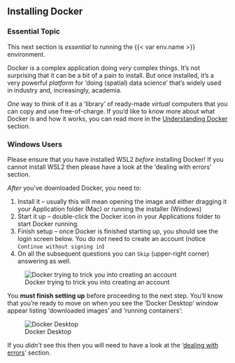 ## Installing Docker

:::{.callout-warning}
### Essential Topic

This next section is _essential_ to running the {{< var env.name >}} environment.

:::

Docker is a complex application doing *very* complex things. It's not surprising that it can be a bit of a pain to install. But once installed, it's a very powerful *platform* for 'doing (spatial) data science' that's widely used in industry and, increasingly, academia.

*One* way to think of it as a 'library' of ready-made *virtual* computers that you can copy and use free-of-charge. If you'd like to know more about what Docker is and how it works, you can read more in the [Understanding Docker](../docker/index.qmd#understanding-docker) section.

::: {.callout-important}
### Windows Users

Please ensure that you have installed WSL2 *before* installing Docker! If you cannot install WSL2 then please have a look at the 'dealing with errors' section.

:::

*After* you've downloaded Docker, you need to:

1. Install it -- usually this will mean opening the image and either dragging it your Application folder (Mac) or running the installer (Windows)
2. Start it up -- double-click the Docker icon in your Applications folder to start Docker running.
3. Finish setup -- once Docker is finished starting up, you should see the login screen below. You do *not* need to create an account (notice `Continue without signing in`)
4. On all the subsequent questions you can `Skip` (upper-right corner) answering as well.

![Docker trying to trick you into creating an account](../img/Docker_Login.png){fig-width=50%}

You **must finish setting up** before proceeding to the next step. You'll know that you're ready to move on when you see the 'Docker Desktop' window appear listing 'downloaded images' and 'running containers':

![Docker Desktop](../img/Docker_Desktop.png){fig-width=50%}

If you *didn't* see this then you will need to have a look at the '[dealing with errors](#dealing-with-errors)' section.
